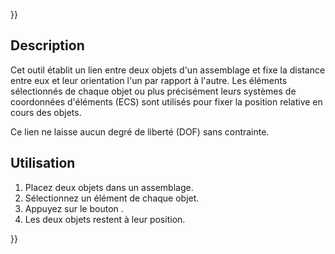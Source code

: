 {{UnfinishedDocu{{#translation:}}}}
<languages/>

{{Docnav/fr
|[[Assembly3_ConstraintAttachment/fr|Contrainte d'accrochage]]
|[[Assembly3_ConstraintAxial/fr|Contrainte axiale]]
|[[Assembly3_Workbench/fr|Assembly3]]
|IconL=Assembly_ConstraintAttachment.svg‎‎
|IconR=Assembly_ConstraintAxial.svg
|IconC=Assembly3_workbench_icon.svg
}}

{{GuiCommand/fr
|Name=Assembly3 ConstraintAttachmentOffset
|Name/fr=Assembly3 Contrainte décalage d'accrochage
|Icon=Assembly_ConstraintAttachmentOffset.svg
|Workbenches=[[Assembly3_Workbench/fr|Assembly3]]
}}

== Description ==

Cet outil établit un lien entre deux objets d'un assemblage et fixe la distance entre eux et leur orientation l'un par rapport à l'autre. Les éléments sélectionnés de chaque objet ou plus précisément leurs systèmes de coordonnées d'éléments (ECS) sont utilisés pour fixer la position relative en cours des objets.

Ce lien ne laisse aucun degré de liberté (DOF) sans contrainte.

<span id="Usage"></span>
== Utilisation == 

# Placez deux objets dans un assemblage.
# Sélectionnez un élément de chaque objet.
# Appuyez sur le bouton {{Button|[[Image:Assembly_ConstraintAttachmentOffset.svg|16px]] [[Assembly3_ConstraintAttachmentOffset/fr|Create "AttachmentOffset" constraint]]}}.
# Les deux objets restent à leur position.


{{Docnav/fr
|[[Assembly3_ConstraintAttachment/fr|Contrainte d'accrochage]]
|[[Assembly3_ConstraintAxial/fr|Contrainte axiale]]
|[[Assembly3_Workbench/fr|Assembly3]]
|IconL=Assembly_ConstraintAttachment.svg‎‎
|IconR=Assembly_ConstraintAxial.svg
|IconC=Assembly3_workbench_icon.svg
}}

{{Userdocnavi{{#translation:}}}}